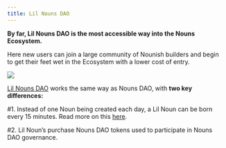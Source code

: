 ```yaml
---
title: Lil Nouns DAO
---
```



**By far, Lil Nouns DAO is the most accessible way into the Nouns Ecosystem.**

Here new users can join a large community of Nounish builders and begin to get their feet wet in the Ecosystem with a lower cost of entry.

![](/assets/lil-nouns-auction-completed.png)

[Lil Nouns DAO](http://www.lilnouns.wtf) works the same way as Nouns DAO, with **two key differences:**

\#1. Instead of one Noun being created each day, a Lil Noun can be born every 15 minutes. Read more on this [here](https://lilnouns.wtf).

\#2. Lil Noun’s purchase Nouns DAO tokens used to participate in Nouns DAO governance.

